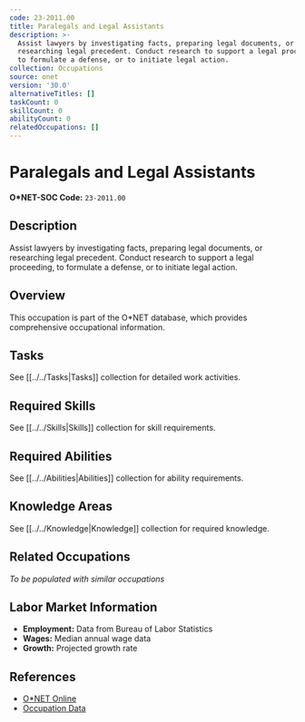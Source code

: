 ```yaml
---
code: 23-2011.00
title: Paralegals and Legal Assistants
description: >-
  Assist lawyers by investigating facts, preparing legal documents, or
  researching legal precedent. Conduct research to support a legal proceeding,
  to formulate a defense, or to initiate legal action.
collection: Occupations
source: onet
version: '30.0'
alternativeTitles: []
taskCount: 0
skillCount: 0
abilityCount: 0
relatedOccupations: []
---
```

# Paralegals and Legal Assistants

**O*NET-SOC Code:** `23-2011.00`

## Description

Assist lawyers by investigating facts, preparing legal documents, or researching legal precedent. Conduct research to support a legal proceeding, to formulate a defense, or to initiate legal action.

## Overview

This occupation is part of the O*NET database, which provides comprehensive occupational information.

## Tasks

See [[../../Tasks|Tasks]] collection for detailed work activities.

## Required Skills

See [[../../Skills|Skills]] collection for skill requirements.

## Required Abilities

See [[../../Abilities|Abilities]] collection for ability requirements.

## Knowledge Areas

See [[../../Knowledge|Knowledge]] collection for required knowledge.

## Related Occupations

*To be populated with similar occupations*

## Labor Market Information

- **Employment:** Data from Bureau of Labor Statistics
- **Wages:** Median annual wage data
- **Growth:** Projected growth rate

## References

- [O*NET Online](https://www.onetonline.org/link/summary/23-2011.00)
- [Occupation Data](https://www.onetcenter.org/)

